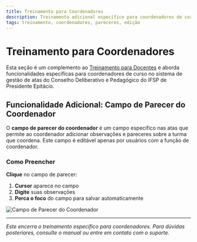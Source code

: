 ```yaml
---
title: Treinamento para Coordenadores
description: Treinamento adicional específico para coordenadores de curso
tags: treinamento, coordenadores, pareceres, edição
---
```


# Treinamento para Coordenadores

Esta seção é um complemento ao [Treinamento para Docentes](/tutorial/docentes) e aborda funcionalidades específicas para coordenadores de curso no sistema de gestão de atas do Conselho Deliberativo e Pedagógico do IFSP de Presidente Epitácio.

## Funcionalidade Adicional: Campo de Parecer do Coordenador

O **campo de parecer do coordenador** é um campo específico nas atas que permite ao coordenador adicionar observações e pareceres sobre a turma que coordena. Este campo é editável apenas por usuários com a função de coordenador.

### Como Preencher
**Clique** no campo de parecer:
1. **Cursor** aparece no campo
2. **Digite** suas observações
3. **Perca o foco** do campo para salvar automaticamente

<Image
  src="/assets/images/coordenador-ata.png"
  alt="Campo de Parecer do Coordenador"
  width={800}
  height={400}
  className='w-full aspect-video rounded-lg mt-4 shadow-lg bg-gray-400'
/>

---

*Este encerra o treinamento específico para coordenadores. Para dúvidas posteriores, consulte o manual ou entre em contato com o suporte.*